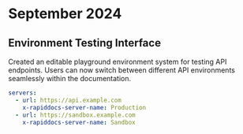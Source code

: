 # September 2024

## Environment Testing Interface
Created an editable playground environment system for testing API endpoints. Users can now switch between different API environments seamlessly within the documentation.

```yaml openapi.yml
servers:
  - url: https://api.example.com
    x-rapiddocs-server-name: Production
  - url: https://sandbox.example.com
    x-rapiddocs-server-name: Sandbox
```
